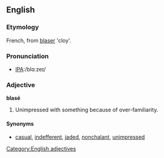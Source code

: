 ==English==

===Etymology===
French, from [[blaser]] 'cloy'.

===Pronunciation===
*[[w:International Phonetic Alphabet|IPA]]:/blɑːzeɪ/

===Adjective===
'''blasé'''
# Unimpressed with something because of over-familiarity.

====Synonyms====
* [[casual]], [[indefferent]], [[jaded]], [[nonchalant]], [[unimpressed]]

[[Category:English adjectives]]